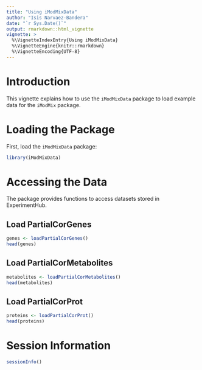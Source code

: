 ```yaml
---
title: "Using iModMixData"
author: "Isis Narvaez-Bandera"
date: "`r Sys.Date()`"
output: rmarkdown::html_vignette
vignette: >
  %\VignetteIndexEntry{Using iModMixData}
  %\VignetteEngine{knitr::rmarkdown}
  %\VignetteEncoding{UTF-8}
---
```


# Introduction

This vignette explains how to use the `iModMixData` package to 
load example data for the `iModMix` package.

# Loading the Package

First, load the `iModMixData` package:

```r
library(iModMixData)
```

# Accessing the Data
The package provides functions to access datasets stored in ExperimentHub.

## Load PartialCorGenes
```r
genes <- loadPartialCorGenes()
head(genes)
```

## Load PartialCorMetabolites

```r
metabolites <- loadPartialCorMetabolites()
head(metabolites)
```

## Load PartialCorProt

```r
proteins <- loadPartialCorProt()
head(proteins)
```

# Session Information

```r
sessionInfo()
```

